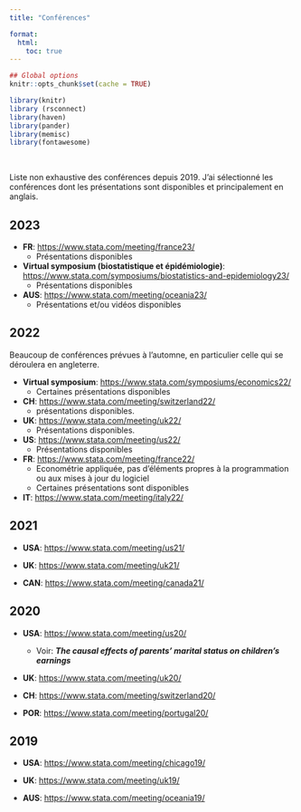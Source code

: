 ```yaml
---
title: "Conférences"

format:
  html:
    toc: true
---
```


```r
## Global options
knitr::opts_chunk$set(cache = TRUE)

library(knitr)
library (rsconnect)
library(haven)
library(pander)
library(memisc)
library(fontawesome)
```

<br>


Liste non exhaustive des conférences depuis 2019. J'ai sélectionné les conférences dont les présentations sont disponibles et principalement en anglais.


:::  {.callout-note appearance="simple" icon="false"}
## **2023**


-   **FR**: <https://www.stata.com/meeting/france23/>
    - Présentations disponibles
-   **Virtual symposium (biostatistique et épidémiologie)**: <https://www.stata.com/symposiums/biostatistics-and-epidemiology23/>
    - Présentations disponibles
-   **AUS**: <https://www.stata.com/meeting/oceania23/>
    - Présentations et/ou vidéos disponibles

:::


:::  {.callout-note appearance="simple" icon="false"}
## **2022**

Beaucoup de conférences prévues à l'automne, en particulier celle qui se déroulera en angleterre.

-   **Virtual symposium**: <https://www.stata.com/symposiums/economics22/>
    -   Certaines présentations disponibles
-   **CH**: <https://www.stata.com/meeting/switzerland22/>
    - présentations disponibles.
-   **UK**: <https://www.stata.com/meeting/uk22/>
    -   Présentations disponibles.
-   **US**: <https://www.stata.com/meeting/us22/>
    -   Présentations disponibles
-   **FR**: <https://www.stata.com/meeting/france22/>
    -   Econométrie appliquée, pas d'éléments propres à la programmation ou aux mises à jour du logiciel
    -   Certaines présentations sont disponibles
-   **IT**: <https://www.stata.com/meeting/italy22/>
:::


:::  {.callout-note appearance="simple" icon="false"}
## **2021**

-   **USA**: <https://www.stata.com/meeting/us21/>

-   **UK**: <https://www.stata.com/meeting/uk21/>

-   **CAN**: <https://www.stata.com/meeting/canada21/>
:::

:::  {.callout-note appearance="simple" icon="false"}
## **2020**

-   **USA**: <https://www.stata.com/meeting/us20/>

    -   Voir: ***The causal effects of parents' marital status on children's earnings***

-   **UK**: <https://www.stata.com/meeting/uk20/>

-   **CH**: <https://www.stata.com/meeting/switzerland20/>

-   **POR**: <https://www.stata.com/meeting/portugal20/>
:::

:::  {.callout-note appearance="simple" icon="false"}
## **2019**

-   **USA**: <https://www.stata.com/meeting/chicago19/>

-   **UK**: <https://www.stata.com/meeting/uk19/>

-   **AUS**: <https://www.stata.com/meeting/oceania19/>
:::
